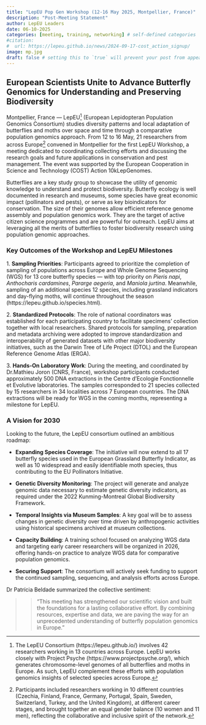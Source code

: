 ```yaml
---
title: "LepEU Pop Gen Workshop (12-16 May 2025, Montpellier, France)"
description: "Post-Meeting Statement"
author: LepEU Leaders
date: 06-10-2025
categories: [meeting, training, networking] # self-defined categories
#citation: 
#  url: https://lepeu.github.io/news/2024-09-17-cost_action_signup/ 
image: mp.jpg
draft: false # setting this to `true` will prevent your post from appearing on your listing page until you're ready!
---
```


## European Scientists Unite to Advance Butterfly Genomics for Understanding and Preserving Biodiversity

Montpellier, France --- LepEU[^1] (European Lepidopteran Population Genomics Consortium) studies diversity patterns and local adaptation of butterflies and moths over space and time through a comparative population genomics approach. From 12 to 16 May, 21 researchers from across Europe[^2] convened in Montpellier for the first LepEU Workshop, a meeting dedicated to coordinating collecting efforts and discussing the research goals and future applications in conservation and pest management. The event was supported by the European Cooperation in Science and Technology (COST) Action 10kLepGenomes.

[^1]: The LepEU Consortium (https://lepeu.github.io/) involves 42 researchers working in 13 countries across Europe. LepEU works closely with Project Psyche (https://www.projectpsyche.org/), which generates chromosome-level genomes of all butterflies and moths in Europe. As such, LepEU complement these efforts with population genomics insights of selected species across Europe.

[^2]: Participants included researchers working in 10 different countries (Czechia, Finland, France, Germany, Portugal, Spain, Sweden, Switzerland, Turkey, and the United Kingdom), at different career stages, and brought together an equal gender balance (10 women and 11 men), reflecting the collaborative and inclusive spirit of the network.

Butterflies are a key study group to showcase the utility of genomic knowledge to understand and protect biodiversity. Butterfly ecology is well documented in research and museums, some species have great economic impact (pollinators and pests), or serve as key bioindicators for conservation. The size of their genomes allow efficient reference genome assembly and population genomics work. They are the target of active citizen science programmes and are powerful for outreach. LepEU aims at leveraging all the merits of butterflies to foster biodiversity research using population genomic approaches.

### Key Outcomes of the Workshop and LepEU Milestones

1\. **Sampling Priorities**: Participants agreed to prioritize the completion of sampling
of populations across Europe and Whole Genome Sequencing (WGS) for 13
core butterfly species --- with top priority on *Pieris napi*, *Anthocharis
cardamines*, *Pararge aegeria*, and *Maniola jurtina*. Meanwhile, sampling of an
additional species 12 species, including grassland indicators and day-flying
moths, will continue throughout the season (https://lepeu.github.io/species.html).

2\. **Standardized Protocols**: The role of national coordinators was established for
each participating country to facilitate specimens' collection together with local
researchers. Shared protocols for sampling, preparation and metadata archiving
were adopted to improve standardization and interoperability of generated datasets with other major biodiversity initiatives, such as the Darwin Tree of Life Project (DTOL) and the European Reference Genome Atlas (ERGA).

3\. **Hands-On Laboratory Work**: During the meeting, and coordinated by Dr.Mathieu Joron (CNRS, France), workshop participants conducted approximately 500 DNA extractions in the Centre d'Ecologie Fonctionnelle et Evolutive laboratories. The samples corresponded to 21 species collected by 15 researchers in 34 localities across 7 European countries. The DNA extractions will be ready for WGS in the coming months, representing a milestone for LepEU.

### A Vision for 2030

Looking to the future, the LepEU consortium outlined an ambitious roadmap:

-   **Expanding Species Coverage**: The initiative will now extend to all 17 butterfly
species used in the European Grassland Butterfly Indicator, as well as 10
widespread and easily identifiable moth species, thus contributing to the EU
Pollinators Initiative.

-   **Genetic Diversity Monitoring**: The project will generate and analyze genomic
data necessary to estimate genetic diversity indicators, as required under the 2022 Kunming-Montreal Global Biodiversity Framework.

-   **Temporal Insights via Museum Samples**: A key goal will be to assess changes
in genetic diversity over time driven by anthropogenic activities using historical
specimens archived at museum collections.

-   **Capacity Building**: A training school focused on analyzing WGS data and
targeting early career researchers will be organized in 2026, offering hands-on
practice to analyze WGS data for comparative population genomics.

-   **Securing Support**: The consortium will actively seek funding to support the
continued sampling, sequencing, and analysis efforts across Europe.


Dr Patrícia Beldade summarized the collective sentiment: 

>> "This meeting has strengthened our scientific vision and built the foundations for a lasting collaborative effort. By combining resources, expertise and data, we are paving the way for an unprecedented understanding of butterfly population genomics in Europe."
